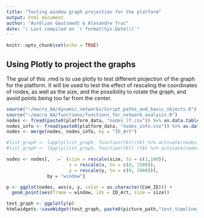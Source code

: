 ```yaml
---
title: "Testing window graph projection for the platform"
output: html_document
author: "Aurélien Goutsmedt & Alexandre Truc"
date: "/ Last compiled on `r format(Sys.Date())`"
---
```


```r
knitr::opts_chunk$set(echo = TRUE)
```

## Using Plotly to project the graphs

The goal of this .rmd is to use plotly to test different projection of the graph for the platform. It will be used to test the effect of rescaling the coordinates of nodes, as well as the size, and the possibility to rotate the graph, and avoid points being too far from the center.

```r
source("~/macro_AA/dynamic_networks/Script_paths_and_basic_objects.R")
source("~/macro_AA/functions/functions_for_network_analysis.R")
nodes <- fread(paste0(platform_data, "nodes_lf.csv")) %>% as.data.table()
nodes_info <- fread(paste0(platform_data, "nodes_info.csv")) %>% as.data.table()
nodes <- merge(nodes, nodes_info, by = "ID_Art")

```

```r
#list_graph <- lapply(list_graph, function(tbl)(tbl %>% activate(nodes) %>% mutate(size = replace(size, size == 0, 1))))
#list_graph <- lapply(list_graph, function(tbl) (tbl %>% activate(nodes) %>% mutate(x = rescale(x, to = c(0,1000)), y = rescale(y, to = c(0,1000)))))

nodes <- nodes[, `:=` (size = rescale(size, to = c(1,100)),
                       x = rescale(x, to = c(0, 1500)),
                       y = rescale(y, to = c(0, 1000))),
               by = "window"]

p <- ggplot(nodes, aes(x, y, color = as.character(Com_ID))) +
  geom_point(aes(frame = window, ids = ID_Art, size = size))

test_graph <- ggplotly(p)
htmlwidgets::saveWidget(test_graph, paste0(picture_path,"test_timeline_graphs_normalization.html"))
```


